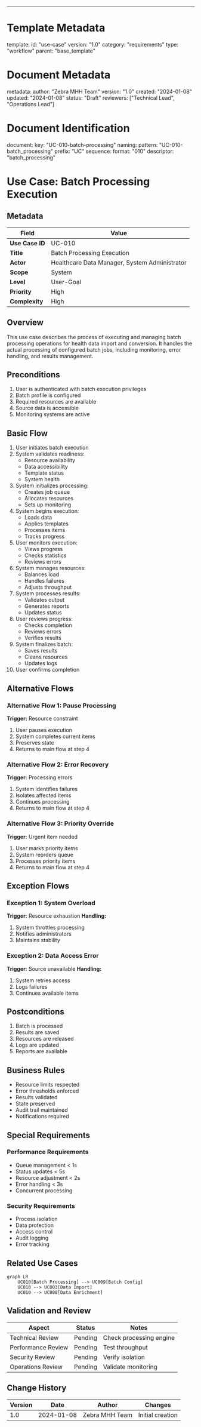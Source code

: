 ---
# Template Metadata
template:
  id: "use-case"
  version: "1.0"
  category: "requirements"
  type: "workflow"
  parent: "base_template"

# Document Metadata
metadata:
  author: "Zebra MHH Team"
  version: "1.0"
  created: "2024-01-08"
  updated: "2024-01-08"
  status: "Draft"
  reviewers: ["Technical Lead", "Operations Lead"]

# Document Identification
document:
  key: "UC-010-batch-processing"
  naming:
    pattern: "UC-010-batch_processing"
    prefix: "UC"
    sequence:
      format: "010"
    descriptor: "batch_processing"

# Use Case: Batch Processing Execution

## Metadata
| Field | Value |
|-------|-------|
| **Use Case ID** | UC-010 |
| **Title** | Batch Processing Execution |
| **Actor** | Healthcare Data Manager, System Administrator |
| **Scope** | System |
| **Level** | User-Goal |
| **Priority** | High |
| **Complexity** | High |

## Overview
This use case describes the process of executing and managing batch processing operations for health data import and conversion. It handles the actual processing of configured batch jobs, including monitoring, error handling, and results management.

## Preconditions
1. User is authenticated with batch execution privileges
2. Batch profile is configured
3. Required resources are available
4. Source data is accessible
5. Monitoring systems are active

## Basic Flow
1. User initiates batch execution
2. System validates readiness:
   - Resource availability
   - Data accessibility
   - Template status
   - System health
3. System initializes processing:
   - Creates job queue
   - Allocates resources
   - Sets up monitoring
4. System begins execution:
   - Loads data
   - Applies templates
   - Processes items
   - Tracks progress
5. User monitors execution:
   - Views progress
   - Checks statistics
   - Reviews errors
6. System manages resources:
   - Balances load
   - Handles failures
   - Adjusts throughput
7. System processes results:
   - Validates output
   - Generates reports
   - Updates status
8. User reviews progress:
   - Checks completion
   - Reviews errors
   - Verifies results
9. System finalizes batch:
   - Saves results
   - Cleans resources
   - Updates logs
10. User confirms completion

## Alternative Flows

### Alternative Flow 1: Pause Processing
**Trigger:** Resource constraint
1. User pauses execution
2. System completes current items
3. Preserves state
4. Returns to main flow at step 4

### Alternative Flow 2: Error Recovery
**Trigger:** Processing errors
1. System identifies failures
2. Isolates affected items
3. Continues processing
4. Returns to main flow at step 4

### Alternative Flow 3: Priority Override
**Trigger:** Urgent item needed
1. User marks priority items
2. System reorders queue
3. Processes priority items
4. Returns to main flow at step 4

## Exception Flows

### Exception 1: System Overload
**Trigger:** Resource exhaustion
**Handling:**
1. System throttles processing
2. Notifies administrators
3. Maintains stability

### Exception 2: Data Access Error
**Trigger:** Source unavailable
**Handling:**
1. System retries access
2. Logs failures
3. Continues available items

## Postconditions
1. Batch is processed
2. Results are saved
3. Resources are released
4. Logs are updated
5. Reports are available

## Business Rules
- Resource limits respected
- Error thresholds enforced
- Results validated
- State preserved
- Audit trail maintained
- Notifications required

## Special Requirements

### Performance Requirements
- Queue management < 1s
- Status updates < 5s
- Resource adjustment < 2s
- Error handling < 3s
- Concurrent processing

### Security Requirements
- Process isolation
- Data protection
- Access control
- Audit logging
- Error tracking

## Related Use Cases
```mermaid
graph LR
    UC010[Batch Processing] --> UC009[Batch Config]
    UC010 --> UC003[Data Import]
    UC010 --> UC008[Data Enrichment]
```

## Validation and Review
| Aspect | Status | Notes |
|--------|--------|-------|
| Technical Review | Pending | Check processing engine |
| Performance Review | Pending | Test throughput |
| Security Review | Pending | Verify isolation |
| Operations Review | Pending | Validate monitoring |

## Change History
| Version | Date | Author | Changes |
|---------|------|--------|----------|
| 1.0 | 2024-01-08 | Zebra MHH Team | Initial creation |
